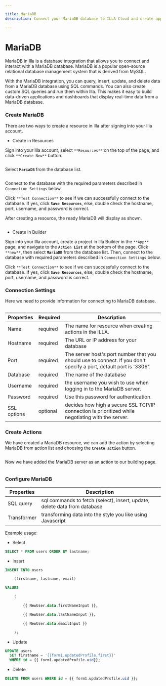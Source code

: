 ---

title: MariaDB
description: Connect your MariaDB database to ILLA Cloud and create apps that can query, manipulate, and display data. Read this guide to learn how.

---

# MariaDB

MariaDB in Illa is a database integration that allows you to connect and interact with a MariaDB database. MariaDB is a popular open-source relational database management system that is derived from MySQL.

With the MariaDB integration, you can query, insert, update, and delete data from a MariaDB database using SQL commands. You can also create custom SQL queries and run them within Illa. This makes it easy to build data-driven applications and dashboards that display real-time data from a MariaDB database.

### Create MariaDB

There are two ways to create a resource in Illa after signing into your Illa account. 

- Create in Resources

Sign into your Illa account, select `**Resources**` on the top of the page, and click `**Create New**` button. 

<img src='https://cdn.illacloud.com/official-website/img/docs/external_resource.png' alt='' />

Select **`MariaDB`** from the database list.

<img src='https://cdn.illacloud.com/official-website/img/docs/action_list.png' alt='' />

Connect to the database with the required parameters described in `Connection Settings` below. 

Click `**Test Connection**` to see if we can successfully connect to the database. If yes, click **`Save Resources`**, else, double check the hostname, port, username, and password is correct.

After creating a resource, the ready MariaDB will display as shown.

<img src='https://cdn.illacloud.com/official-website/img/docs/maria_ex_ready.png' alt='' />

- Create in Builder

Sign into your Illa account, create a project in Illa Builder in the `**App**` page, and navigate to the **`Action List`** at the bottom of the page. Click `**new**`, then select **`MariaDB`** from the database list. Then, connect to the database with required parameters described in `Connection Settings` below.

Click `**Test Connection**` to see if we can successfully connect to the database. If yes, click **`Save Resources`**, else, double check the hostname, port, username, and password is correct.

### Connection Settings

Here we need to provide information for connecting to MariaDB database.

<img src='https://cdn.illacloud.com/official-website/img/docs/maria_config.png' alt='' />

| Properties | Required | Description |
| --- | --- | --- |
| Name | required  | The name for resource when creating actions in the ILLA. |
| Hostname | required  | The URL or IP address for your database |
| Port | required  | The server host's port number that you should use to connect. If you don't specify a port, default port is '3306'. |
| Database | required  | The name of the database |
| Username | required  | the username you wish to use when logging in to the MariaDB server. |
| Password | required  | Use this password for authentication. |
| SSL options | optional | decides how high a secure SSL TCP/IP connection is prioritized while negotiating with the server. |

### Create Actions

We have created a MariaDB resource, we can add the action by selecting MariaDB from action list and choosing the **`Create action`** button.

<img src='https://cdn.illacloud.com/official-website/img/docs/maria_resource_list.png' alt='' />

 Now we have added the MariaDB server as an action to our building page.

<img src='https://cdn.illacloud.com/official-website/img/docs/maria.png' alt='' />

### Configure MariaDB

| Properties | Description |
| --- | --- |
| SQL query | sql commands to fetch (select), insert, update, delete data from database |
| Transformer | transforming data into the style you like using Javascript  |

Example usage:

- Select

```sql
SELECT * FROM users ORDER BY lastname;
```

- Insert

```sql
INSERT INTO users

	(firstname, lastname, email)

VALUES

	(

		{{ NewUser.data.firstNameInput }},

		{{ NewUser.data.lastNameInput }},

		{{ NewUser.data.emailInput }}

	);
```

- Update

```sql
UPDATE users
  SET firstname = '{{form1.updatedProfile.first}}'
  WHERE id = {{ form1.updatedProfile.uid}};
```

- Delete

```sql
DELETE FROM users WHERE id = {{ form1.updatedProfile.uid }};
```